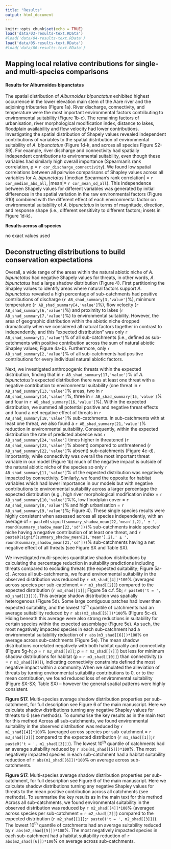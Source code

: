 ```yaml
---
title: "Results"
output: html_document
---
```


```r
knitr::opts_chunk$set(echo = TRUE)
load('data/03-results-text.RData')
#load('data/04-results-text.RData')
load('data/05-results-text.RData')
#load('data/06-results-text.RData')
```

## Mapping local relative contributions for single- and multi-species comparisons

#### Results for Alburnoides bipunctatus

The spatial distribution of *Alburnoides bipunctatus* exhibited highest occurrence in the lower elevation main stem of the Aare river and the adjoining tributaries (Figure 1a). River discharge, connectivity, and temperature were the most important environmental factors contributing to environmental suitability (Figure 1b-c). The remaining factors of urbanisation, river morphological modification index, distance to lakes, floodplain availability and flow velocity had lower contributions. Investigating the spatial distribution of Shapely values revealed independent contributions of variables to the spatial distribution of environmental suitability of *A. bipunctatus* (Figure 1d-k, and across all species Figure S2-S9). For example, river discharge and connectivity had spatially independent contributions to environmental suitability, even though these variables had similarly high overall importance (Spearman's rank correlation, ρ = `r cor_discharge_connectivity`). We found low spatial correlations between all pairwise comparisons of Shapley values across all variables for *A. bipunctatus* (\|median Spearman's rank correlation\| = `r cor_median_abs_all`, \|mean\|= `r cor_mean_sd_all`). This independence between Shapely values for different variables was generated by initial differences in the spatial variation in the raw environmental factors (Figure S10) combined with the different effect of each environmental factor on environmental suitability of *A. bipunctatus* in terms of magnitude, direction, and response shape (i.e., different sensitivity to different factors; insets in Figure 1d-k).

**Results across all species**

no exact values used

## Deconstructing distributions to build conservation expectations

Overall, a wide range of the areas within the natural abiotic niche of *A. bipunctatus* had negative Shapely values for threats, in other words, *A. bipunctatus* had a large shadow distribution (Figure 4). First partitioning the Shapley values to identify areas where natural factors support *A. bipunctatus* revealed a high percentage of sub-catchments had positive contributions of discharge (`r AB_shad_summary[3,'value']`%), minimum temperature (`r AB_shad_summary[4,'value']`%), flow velocity (`r AB_shad_summary[6,'value']`%) and proximity to lakes (`r AB_shad_summary[7,'value']`%) to environmental suitability. However, the area of geographic distribution within the abiotic niche dropped dramatically when we considered all natural factors together in contrast to independently, and this "expected distribution" was only `r AB_shad_summary[1,'value']`% of all sub-catchments (i.e., defined as sub-catchments with positive contribution across the sum of natural abiotic Shapley values; Figure 4a-b). Furthermore, only `r AB_shad_summary[2,'value']`% of all sub-catchments had positive contributions for every individual natural abiotic factors.

Next, we investigated anthropogenic threats within the expected distribution, finding that in `r AB_shad_summary[17,'value']`% of *A. bipunctatus's* expected distribution there was at least one threat with a negative contribution to environmental suitability (one threat in `r AB_shad_summary[13,'value']`% areas, two in `r AB_shad_summary[14,'value']`%, three in `r AB_shad_summary[15,'value']`% and four in `r AB_shad_summary[16,'value']`%). Within the expected distribution, we summed all potential positive and negative threat effects and found a net negative effect of threats in `r AB_shad_summary[18,'value']`% sub-catchments. In sub-catchments with at least one threat, we also found a `r AB_shad_summary[21,'value']`% reduction in environmental suitability. Consequently, within the expected distribution the rate of predicted absence was `r AB_shad_summary[24,'value']` times higher in threatened (`r AB_shad_summary[23,'value']`% absent) compared to unthreatened (`r AB_shad_summary[22,'value']`% absent) sub-catchments (Figure 4c-d). Importantly, while connectivity was overall the most important threat variable in our model (Figure 1b) much of the negative impact is outside of the natural abiotic niche of the species so only `r AB_shad_summary[11,'value']`% of the expected distribution was negatively impacted by connectivity. Similarly, we found the opposite for habitat variables which had lower importance in our models but with negative contributions to environmental suitability across a larger percentage the expected distribution (e.g., high river morphological modification index = `r AB_shad_summary[10,'value']`%%, low floodplain cover = `r AB_shad_summary[8,'value']`% and high urbanisation = `r AB_shad_summary[9,'value']`%; Figure 4). These single species results were highly consistent when assessed across all species independently, with an average of `r paste0(signif(summary_shadow_mean[22,'mean'],2),' ± ', round(summary_shadow_mean[22,'sd']))`% sub-catchments inside species' niche having a negative contribution of at least one threat, and `r paste0(signif(summary_shadow_mean[21,'mean'],2),' ± ', round(summary_shadow_mean[21,'sd']))`% sub-catchments having a net negative effect of all threats (see Figure SX and Table SX).

We investigated multi-species quantitative shadow distributions by calculating the percentage reduction in suitability predictions including threats compared to excluding threats (the expected suitability; Figure 5a-c). Across all sub-catchments, we found environmental suitability in the observed distribution was reduced by `r m3_shad[[4]]*100`% (averaged across species per sub-catchment = `r m3_shad[[2]]`) compared to the expected distribution (`r m3_shad[[1]]`; Figure 5a c.f. 5b; `r paste0('t = ', m3_shad[[3]])`). This average shadow distribution was spatially heterogenous (Figure 5d). Some large contiguous patches had lower than expected suitability, and the lowest 10^th^ quantile of catchments had an average suitability reduced by `r abs(m3_shad[[5]])*100`% (Figure 5c-d). Hiding beneath this average were also strong reductions in suitability for certain species within the expected assemblage (Figure 5e). As such, the most negatively impacted species in each sub-catchment had a environmental suitability reduction of `r abs(m3_shad[[6]])*100`% on average across sub-catchments (Figure 5e). The mean shadow distributions correlated negatively with both habitat quality and connectivity (Figure 5g-h; ρ = `r m3_shad[[8]]`; ρ = `r m3_shad[[7]]`) but less for minimum shadow distributions for habitat (ρ = `r m3_shad[[10]]`) than connectivity (ρ = `r m3_shad[[9]]`), indicating connectivity constraints defined the most negative impact within a community.When we simulated the alleviation of threats by turning environmental suitability contributions to 0, or to the mean contribution, we found reduced loss of environmental suitability (Figure SX-SX; Table SX) -- however the general spatial patterns were highly consistent.

**Figure S17.** Multi-species average shadow distribution properties per sub-catchment, for full description see Figure 6 of the main manuscript. Here we calculate shadow distributions turning any negative Shapley values for threats to 0 (see methods). To summarise the key results as in the main text for this method Across all sub-catchments, we found environmental suitability in the observed distribution was reduced by `r m1_shad[[4]]*100`% (averaged across species per sub-catchment = `r m3_shad[[2]]`) compared to the expected distribution (`r m1_shad[[1]]`;`r paste0('t = ', m1_shad[[3]])`). The lowest 10^th^ quantile of catchments had an average suitability reduced by `r abs(m1_shad[[5]])*100`%. The most negatively impacted species in each sub-catchment had a habitat suitability reduction of `r abs(m1_shad[[6]])*100`% on average across sub-catchments.

**Figure S17.** Multi-species average shadow distribution properties per sub-catchment, for full description see Figure 6 of the main manuscript. Here we calculate shadow distributions turning any negative Shapley values for threats to the mean positive contribution across all catchments (see methods). To summarise the key results as in the main text for this method Across all sub-catchments, we found environmental suitability in the observed distribution was reduced by `r m2_shad[[4]]*100`% (averaged across species per sub-catchment = `r m2_shad[[2]]`) compared to the expected distribution (`r m2_shad[[1]]`;`r paste0('t = ', m2_shad[[3]])`). The lowest 10^th^ quantile of catchments had an average suitability reduced by `r abs(m2_shad[[5]])*100`%. The most negatively impacted species in each sub-catchment had a habitat suitability reduction of `r abs(m2_shad[[6]])*100`% on average across sub-catchments.
